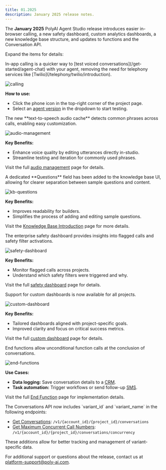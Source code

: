 ```yaml
---
title: 01.2025
description: January 2025 release notes.
---
```


The **January 2025** PolyAI Agent Studio release introduces easier in-browser calling, a new safety dashboard, custom analytics dashboards,
a new knowledge base structure, and updates to functions and the Conversation API.

Expand the items for details:

<AccordionGroup>

<Accordion title="In-app calling" icon="phone">
In-app calling is a quicker way to [test voiced conversations](/get-started/agent-chat) with your agent, removing the need for telephony services like [Twilio](/telephony/twilio/introduction).

![calling](/images/release-notes/2501/in-app-calling.png)

**How to use:**
- Click the phone icon <Icon icon="phone" size={24} /> in the top-right corner of the project page.
- Select an [agent version](/environments-and-versions/introduction) in the dropdown to start testing.

</Accordion>

<Accordion title="Audio management" icon="volume">
The new **text-to-speech audio cache** detects common phrases across calls, enabling easy customization.

![audio-management](/images/release-notes/2501/audio-management.png)

**Key Benefits:**
- Enhance voice quality by editing utterances directly in-studio.
- Streamline testing and iteration for commonly used phrases.

Visit the full [audio management](/audio-management/introduction) page for details.

</Accordion>

<Accordion title="Knowledge base structure" icon="book">
A dedicated **Questions** field has been added to the knowledge base UI, allowing for clearer separation between sample questions and content.

![kb-questions](/images/release-notes/2501/sample-questions.png)

**Key Benefits:**
- Improves readability for builders.
- Simplifies the process of adding and editing sample questions.

Visit the [Knowledge Base Introduction](/knowledge-base/introduction) page for more details.

</Accordion>

<Accordion title="Safety dashboard" icon="shield">
The enterprise safety dashboard provides insights into flagged calls and safety filter activations.

![safety-dashboard](/images/release-notes/2501/safety-dashboard-notes.png)

**Key Benefits:**
- Monitor flagged calls across projects.
- Understand which safety filters were triggered and why.

Visit the full [safety dashboard](/analytics/dashboards/safety) page for details.

</Accordion>

<Accordion title="Custom dashboards" icon="chart-bar">
Support for custom dashboards is now available for all projects.

![custom-dashboard](/images/custom-dashboard-2.png)

**Key Benefits:**
- Tailored dashboards aligned with project-specific goals.
- Improved clarity and focus on critical success metrics.

Visit the full [custom dashboard](/analytics/dashboards/custom) page for details.

</Accordion>

<Accordion title="End functions" icon="hourglass-end">
End functions allow unconditional function calls at the conclusion of conversations.

![end-functions](/images/release-notes/2501/end-functions.png)

**Use Cases:**
- **Data logging:** Save conversation details to a [CRM](/integrations/introduction).
- **Task automation:** Trigger workflows or send follow-up [SMS](/sms/introduction).

Visit the full [End Function](/function/end-function) page for implementation details.

</Accordion>

<Accordion title="Variants in the Conversations API" icon="code">
The Conversations API now includes `variant_id` and `variant_name` in the following endpoints:

- [Get Conversations](/api-reference/conversations/endpoint/get-conversation): `/v1/{account_id}/{project_id}/conversations`
- [Get Maximum Concurrent Call Numbers](/api-reference/conversations/endpoint/get-max-concurrent): `/v1/{account_id}/{project_id}/conversations/concurrency`

These additions allow for better tracking and management of variant-specific data.

</Accordion>

</AccordionGroup>

For additional support or questions about the release, contact us at [platform-support@poly-ai.com](mailto:platform-support@poly-ai.com).